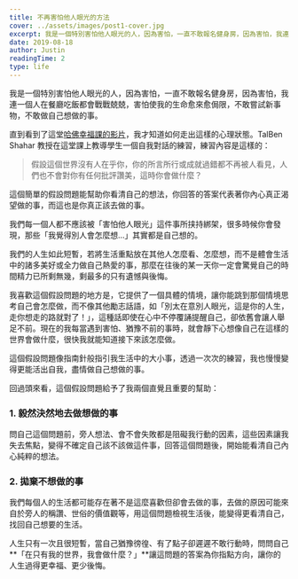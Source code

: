 ```yaml
---
title: 不再害怕他人眼光的方法
cover: ../assets/images/post1-cover.jpg
excerpt: 我是一個特別害怕他人眼光的人，因為害怕，一直不敢報名健身房，因為害怕，我連一個人在餐廳吃飯都會戰戰兢兢，害怕使我的生命愈來愈侷限，不敢嘗試新事物，不敢做自己想做的事。
date: 2019-08-18
author: Justin
readingTime: 2
type: life
---
```


我是一個特別害怕他人眼光的人，因為害怕，一直不敢報名健身房，因為害怕，我連一個人在餐廳吃飯都會戰戰兢兢，害怕使我的生命愈來愈侷限，不敢嘗試新事物，不敢做自己想做的事。

直到看到了這堂[哈佛幸福課的影片](https://youtu.be/BahpXk04eNM?list=PLB_IG2h-5YEZQXWPjbN9Aba--wS9ml0B_&t=2923)，我才知道如何走出這樣的心理狀態。TalBen Shahar 教授在這堂課上教導學生一個自我對話的練習，練習內容是這樣的：

> 假設這個世界沒有人在乎你，你的所言所行或成就過錯都不再被人看見，人們也不會對你有任何批評讚美，這時你會做什麼？

這個簡單的假設問題能幫助你看清自己的想法，你回答的答案代表著你內心真正渴望做的事，而這也是你真正該去做的事。

我們每一個人都不應該被「害怕他人眼光」這件事所挟持綁架，很多時候你會發現，那些「我覺得別人會怎麼想...」其實都是自己想的。

我們的人生如此短暫，若將生活重點放在其他人怎麼看、怎麼想，而不是體會生活中的諸多美好或全力做自己熱愛的事，那麼在往後的某一天你一定會驚覺自己的時間精力已所剩無幾，剩最多的只有遺憾與後悔。

我喜歡這個假設問題的地方是，它提供了一個具體的情境，讓你能跳到那個情境思考自己會怎麼做，而不像其他勵志話語，如「別太在意別人眼光，這是你的人生，走你想走的路就對了！」，這種話即使在心中不停覆誦提醒自己，卻依舊會讓人舉足不前。現在的我每當遇到害怕、猶豫不前的事時，就會靜下心想像自己在這樣的世界會做什麼，很快我就能知道接下來該怎麼做。

這個假設問題像指南針般指引我生活中的大小事，透過一次次的練習，我也慢慢變得更能活出自我，盡情做自己想做的事。

回過頭來看，這個假設問題給予了我兩個直覺且重要的幫助：

### 1. 毅然決然地去做想做的事

問自己這個問題前，旁人想法、會不會失敗都是阻礙我行動的因素，這些因素讓我失去焦點，變得不確定自己該不該做這件事，回答這個問題後，開始能看清自己內心純粹的想法。

### 2. 拋棄不想做的事

我們每個人的生活都可能存在著不是這麼喜歡但卻會去做的事，去做的原因可能來自於旁人的稱讚、世俗的價值觀等，用這個問題檢視生活後，能變得更看清自己，找回自己想要的生活。

人生只有一次且很短暫，當自己猶豫徬徨、有了點子卻遲遲不敢行動時，問問自己 **「在只有我的世界，我會做什麼？」**讓這問題的答案為你指點方向，讓你的人生過得更幸福、更少後悔。
